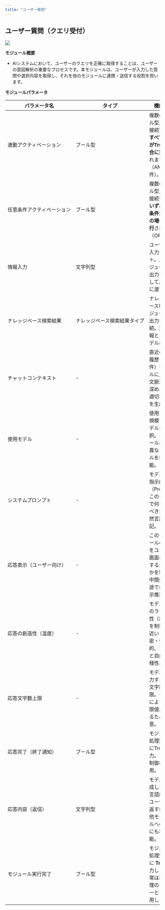 ```yaml
---
title: "ユーザー質問"
---
```


## **ユーザー質問（クエリ受付）**

<img
  src="/images/18.png"
/>


**モジュール概要**

* AIシステムにおいて、ユーザーのクエリを正確に取得することは、ユーザーの意図解析の重要なプロセスです。本モジュールは、ユーザーが入力した質問や選択内容を取得し、それを他のモジュールに連携・送信する役割を担います。

**モジュールパラメータ**


<table style="width: 100%; table-layout: fixed;">
  <thead>
    <tr>
      <th style="width: 30%; white-space: nowrap;">パラメータ名</th>
      <th style="width: 20%; white-space: nowrap;">タイプ</th>
      <th>機能説明</th>
    </tr>
  </thead>
  <tbody>
    <tr>
      <td style="white-space: nowrap;">連動アクティベーション</td>
      <td style="white-space: nowrap;">ブール型</td>
      <td>複数のブール型入力と接続可能。<strong>すべての条件がTrueの場合に実行</strong>されます（AND条件）。</td>
    </tr>
    <tr>
      <td style="white-space: nowrap;">任意条件アクティベーション</td>
      <td style="white-space: nowrap;">ブール型</td>
      <td>複数のブール型入力と接続可能。<strong>いずれかの条件がTrueの場合に実行</strong>されます（OR条件）。</td>
    </tr>
    <tr>
      <td style="white-space: nowrap;">情報入力</td>
      <td style="white-space: nowrap;">文字列型</td>
      <td>ユーザーの入力テキスト。上流モジュールの出力を接続して、LLMに渡す。</td>
    </tr>
    <tr>
      <td style="white-space: nowrap;">ナレッジベース検索結果</td>
      <td style="white-space: nowrap;">ナレッジベース検索結果タイプ</td>
      <td>ナレッジベース検索モジュールの出力を接続。追加情報としてモデルに渡す。</td>
    </tr>
    <tr>
      <td style="white-space: nowrap;">チャットコンテキスト</td>
      <td style="white-space: nowrap;">-</td>
      <td>直近の会話履歴（0〜6件）をモデルに入力。文脈理解を深め、より適切な応答を生成。</td>
    </tr>
    <tr>
      <td style="white-space: nowrap;">使用モデル</td>
      <td style="white-space: nowrap;">-</td>
      <td>使用する大規模言語モデルを選択。モジュール単位で異なるモデルを指定可能。</td>
    </tr>
    <tr>
      <td style="white-space: nowrap;">システムプロンプト</td>
      <td style="white-space: nowrap;">-</td>
      <td>モデルへの指示内容（Prompt）。このタスクで何をするべきかを自然言語で明記。</td>
    </tr>
    <tr>
      <td style="white-space: nowrap;">応答表示（ユーザー向け）</td>
      <td style="white-space: nowrap;">-</td>
      <td>このモジュールの出力をユーザー画面に表示するかどうかを制御。中間処理用途では非表示推奨。</td>
    </tr>
    <tr>
      <td style="white-space: nowrap;">応答の創造性（温度）</td>
      <td style="white-space: nowrap;">-</td>
      <td>モデル出力のランダム性（創造性）を制御。0に近いと厳密・保守的、1に近いと自由で多様性あり。</td>
    </tr>
    <tr>
      <td style="white-space: nowrap;">応答文字数上限</td>
      <td style="white-space: nowrap;">-</td>
      <td>モデルの出力する最大文字数を制限。モデルによって制限値が異なるため注意。</td>
    </tr>
    <tr>
      <td style="white-space: nowrap;">応答完了（終了通知）</td>
      <td style="white-space: nowrap;">ブール型</td>
      <td>モジュール処理完了時にTrueを出力。フロー制御に使用。</td>
    </tr>
    <tr>
      <td style="white-space: nowrap;">応答内容（返信）</td>
      <td style="white-space: nowrap;">文字列型</td>
      <td>モデルの生成した自然言語応答。ユーザーに返すほか、他モジュールへの入力にも利用可能。</td>
    </tr>
    <tr>
      <td style="white-space: nowrap;">モジュール実行完了</td>
      <td style="white-space: nowrap;">ブール型</td>
      <td>モジュール処理完了後に <strong>True</strong> を出力します。通常は次の処理のトリガーとして使用します。</td>
    </tr>
  </tbody>
</table>
